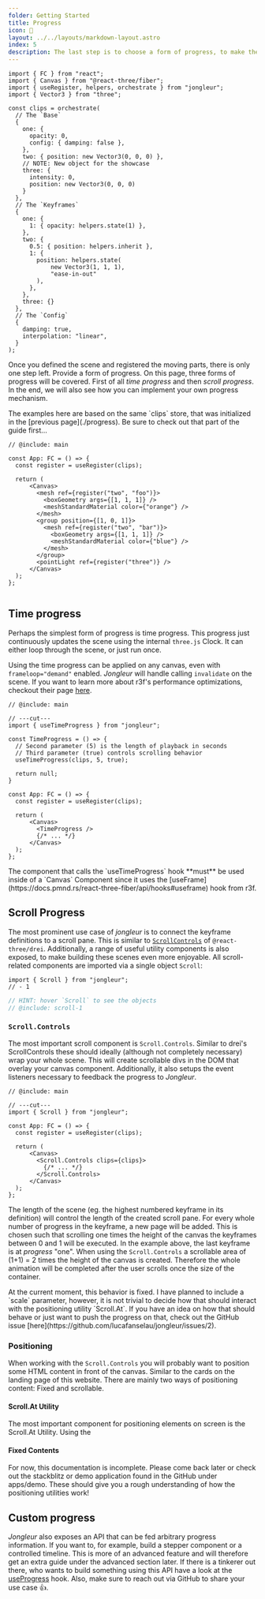 ```yaml
---
folder: Getting Started
title: Progress
icon: 🏃 
layout: ../../layouts/markdown-layout.astro
index: 5
description: The last step is to choose a form of progress, to make the scene (and the dream) work
---
```

```twoslash include main
import { FC } from "react";
import { Canvas } from "@react-three/fiber";
import { useRegister, helpers, orchestrate } from "jongleur";
import { Vector3 } from "three";

const clips = orchestrate(
  // The `Base`
  {
    one: {
      opacity: 0,
      config: { damping: false },
    },
    two: { position: new Vector3(0, 0, 0) },
    // NOTE: New object for the showcase
    three: {
      intensity: 0, 
      position: new Vector3(0, 0, 0)
    }
  },
  // The `Keyframes`
  {
    one: {
      1: { opacity: helpers.state(1) },
    },
    two: {
      0.5: { position: helpers.inherit },
      1: {
        position: helpers.state(
            new Vector3(1, 1, 1),
            "ease-in-out"
        ),
      },
    },
    three: {}
  },
  // The `Config`
  {
    damping: true,
    interpolation: "linear",
  }
);
```


Once you defined the scene and registered the moving parts, there is only one step left. Provide a form of progress. On this page, three forms of progress will be covered. First of all *time progress* and then *scroll progress*. In the end, we will also see how you can implement your own progress mechanism.

<Alert type="info">
The examples here are based on the same `clips` store, that was initialized in the [previous page](./progress). Be sure to check out that part of the guide first...
</Alert>

<Collapsible client:load title="This is the setup I am talking about">

```tsx twoslash
// @include: main

const App: FC = () => {
  const register = useRegister(clips);
  
  return (
      <Canvas>
        <mesh ref={register("two", "foo")}>
          <boxGeometry args={[1, 1, 1]} />
          <meshStandardMaterial color={"orange"} />
        </mesh>
        <group position={[1, 0, 1]}>
          <mesh ref={register("two", "bar")}>
            <boxGeometry args={[1, 1, 1]} />
            <meshStandardMaterial color={"blue"} />
          </mesh>
        </group>
        <pointLight ref={register("three")} />
      </Canvas>
  );
};


```

</Collapsible>


## Time progress

Perhaps the simplest form of progress is time progress. This progress just continuously updates the scene using the internal `three.js` Clock. It can either loop through the scene, or just run once.

Using the time progress can be applied on any canvas, even with `frameloop="demand"` enabled. *Jongleur* will handle calling `invalidate` on the scene. If you want to learn more about r3f's performance optimizations, checkout their page [here](https://docs.pmnd.rs/react-three-fiber/advanced/scaling-performance#on-demand-rendering).


```tsx twoslash {1, 4-6, 16} 
// @include: main

// ---cut---
import { useTimeProgress } from "jongleur";

const TimeProgress = () => {
  // Second parameter (5) is the length of playback in seconds
  // Third parameter (true) controls scrolling behavior
  useTimeProgress(clips, 5, true);
  
  return null;
}

const App: FC = () => {
  const register = useRegister(clips);
  
  return (
      <Canvas>
        <TimeProgress />
        {/* ... */}
      </Canvas>
  );
};
```

<Alert type="important">
The component that calls the `useTimeProgress` hook **must** be used inside of a `Canvas` Component since it uses the [useFrame](https://docs.pmnd.rs/react-three-fiber/api/hooks#useframe) hook from r3f.
</Alert>

## Scroll Progress

The most prominent use case of *jongleur* is to connect the keyframe definitions to a scroll pane. This is similar to [`ScrollControls`](https://github.com/pmndrs/drei#scrollcontrols) of `@react-three/drei`. Additionally, a range of useful utility components is also exposed, to make building these scenes even more enjoyable. All scroll-related components are imported via a single object `Scroll`:

```twoslash include scroll
import { Scroll } from "jongleur";
// - 1
```

```ts twoslash
// HINT: hover `Scroll` to see the objects
// @include: scroll-1
```

### `Scroll.Controls`

The most important scroll component is `Scroll.Controls`. Similar to drei's ScrollControls these should ideally (although not completely necessary) wrap your whole scene. This will create scrollable divs in the DOM that overlay your canvas component. Additionally, it also setups the event listeners necessary to feedback the progress to *Jongleur*. 

```tsx twoslash {1, 8, 10} 
// @include: main

// ---cut---
import { Scroll } from "jongleur";

const App: FC = () => {
  const register = useRegister(clips);
  
  return (
      <Canvas>
        <Scroll.Controls clips={clips}>
          {/* ... */}
        </Scroll.Controls>
      </Canvas>
  );
};
```


The length of the scene (eg. the highest numbered keyframe in its definition) will control the length of the created scroll pane. For every whole number of progress in the keyframe, a new page will be added. This is chosen such that scrolling one times the height of the canvas the keyframes between 0 and 1 will be executed.
<Alert type="tip">
In the example above, the last keyframe is at *progress* "one". When using the `Scroll.Controls` a scrollable area of (1+1) = 2 times the height of the canvas is created. Therefore the whole animation will be completed after the user scrolls once the size of the container.
</Alert>

<Alert type="info">
At the current moment, this behavior is fixed. I have planned to include a `scale` parameter, however, it is not trivial to decide how that should interact with the positioning utility `Scroll.At`. If you have an idea on how that should behave or just want to push the progress on that, check out the GitHub issue [here](https://github.com/lucafanselau/jongleur/issues/2).
</Alert>

### Positioning

When working with the `Scroll.Controls` you will probably want to position some HTML content in front of the canvas. Similar to the cards on the landing page of this website. There are mainly two ways of positioning content: Fixed and scrollable.

#### Scroll.At Utility

The most important component for positioning elements on screen is the Scroll.At Utility. Using the  

#### Fixed Contents


<Alert type="info">
For now, this documentation is incomplete. Please come back later or check out the stackblitz or demo application found in the GitHub under apps/demo. These should give you a rough understanding of how the positioning utilities work! 
</Alert>


## Custom progress

*Jongleur* also exposes an API that can be fed arbitrary progress information. If you want to, for example, build a stepper component or a controlled timeline. This is more of an advanced feature and will therefore get an extra guide under the advanced section later. If there is a tinkerer out there, who wants to build something using this API have a look at the [useProgress](/api/progress#useprogress) hook. Also, make sure to reach out via GitHub to share your use case 👍.


